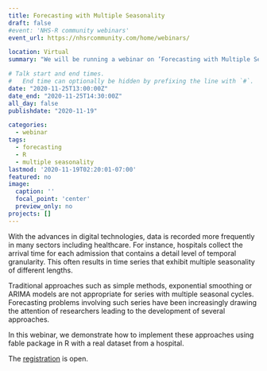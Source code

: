 ```yaml
---
title: Forecasting with Multiple Seasonality
draft: false
#event: 'NHS-R community webinars'
event_url: https://nhsrcommunity.com/home/webinars/

location: Virtual
summary: "We will be running a webinar on ‘Forecasting with Multiple Seasonality’. We cover various forecasting models using A&E data."

# Talk start and end times.
#   End time can optionally be hidden by prefixing the line with `#`.
date: "2020-11-25T13:00:00Z"
date_end: "2020-11-25T14:30:00Z"
all_day: false
publishdate: "2020-11-19"

categories:
  - webinar
tags:
  - forecasting
  - R
  - multiple seasonality
lastmod: '2020-11-19T02:20:01-07:00'
featured: no
image:
  caption: ''
  focal_point: 'center'
  preview_only: no
projects: []
---
```


With the advances in digital technologies, data is recorded more frequently in many sectors including healthcare. For instance, hospitals collect the arrival time for each admission that contains a detail level of temporal granularity. This often results in time series that exhibit multiple seasonality of different lengths.

Traditional approaches such as simple methods, exponential smoothing or ARIMA models are not appropriate for series with multiple seasonal cycles. Forecasting problems involving such series have been increasingly drawing the attention of researchers leading to the development of several approaches.

In this webinar, we demonstrate how to implement these approaches using fable package in R with a real dataset from a hospital.

The [registration](https://www.eventbrite.co.uk/e/nhs-r-webinar-forecasting-with-multiple-seasonality-tickets-126532230307) is open.

